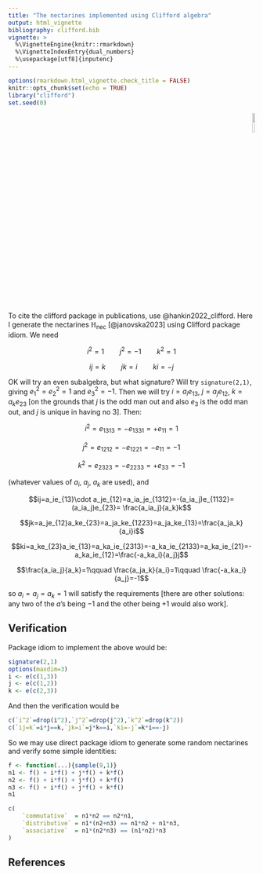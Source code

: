 ```yaml
---
title: "The nectarines implemented using Clifford algebra"
output: html_vignette
bibliography: clifford.bib
vignette: >
  %\VignetteEngine{knitr::rmarkdown}
  %\VignetteIndexEntry{dual_numbers}
  %\usepackage[utf8]{inputenc}
---
```



```r
options(rmarkdown.html_vignette.check_title = FALSE) 
knitr::opts_chunk$set(echo = TRUE)
library("clifford")
set.seed(0)
```

<p style="text-align: right;">
![](`r system.file("help/figures/clifford.png", package = "clifford")`){width=10%}
</p>

To cite the clifford package in publications, use
@hankin2022_clifford.  Here I generate the nectarines
$\mathbb{H}_\mathrm{nec}$ [@janovska2023] using Clifford package
idiom.  We need

$$i^2=1\qquad j^2=-1\qquad k^2=1$$

$$ij=k\qquad jk=i\qquad ki=-j$$

OK will try an even subalgebra, but what signature?  Will try
`signature(2,1)`, giving $e_1^2=e_2^2=1$ and $e_3^2=-1$.  Then we will
try $i=a_ie_{13}$, $j=a_je_{12}$, $k=a_ke_{23}$ [on the grounds that
$j$ is the odd man out and also $e_3$ is the odd man out, and $j$ is
unique in having no 3].  Then:

$$i^2=e_{1313}=-e_{1331}=+e_{11}=1$$

$$j^2=e_{1212}=-e_{1221}=-e_{11}=-1$$

$$k^2=e_{2323}=-e_{2233}=+e_{33}=-1$$

(whatever values of $a_i$, $a_j$, $a_k$ are used), and 

$$ij=a_ie_{13}\cdot a_je_{12}=a_ia_je_{1312}=-(a_ia_j)e_{1132}=(a_ia_j)e_{23}=
\frac{a_ia_j}{a_k}k$$

$$jk=a_je_{12}a_ke_{23}=a_ja_ke_{1223}=a_ja_ke_{13}=\frac{a_ja_k}{a_i}i$$

$$ki=a_ke_{23}a_ie_{13}=a_ka_ie_{2313}=-a_ka_ie_{2133}=a_ka_ie_{21}=-a_ka_ie_{12}=\frac{-a_ka_i}{a_j}j$$

$$\frac{a_ia_j}{a_k}=1\qquad \frac{a_ja_k}{a_i}=1\qquad \frac{-a_ka_i}{a_j}=-1$$

so $a_i=a_j=a_k=1$ will satisfy the requirements [there are other
solutions: any two of the $a$'s being $-1$ and the other being $+1$
would also work].

## Verification

Package idiom to implement the above would be:

```r
signature(2,1)
options(maxdim=3)
i <- e(c(1,3))
j <- e(c(1,2))
k <- e(c(2,3))
```

And then the verification would be

```r
c(`i^2`=drop(i^2),`j^2`=drop(j^2),`k^2`=drop(k^2))
c(`ij=k`=i*j==k,`jk=i`=j*k==i,`ki=-j`=k*i==-j)
```

So we may use direct package idiom to generate some random nectarines
and verify some simple identities:

```r
f <- function(...){sample(9,1)}
n1 <- f() + i*f() + j*f() + k*f()
n2 <- f() + i*f() + j*f() + k*f()
n3 <- f() + i*f() + j*f() + k*f()
n1
```

```r
c(
    `commutative`  = n1*n2 == n2*n1,
    `distributive` = n1*(n2+n3) == n1*n2 + n1*n3,
    `associative`  = n1*(n2*n3) == (n1*n2)*n3
)
```


## References
